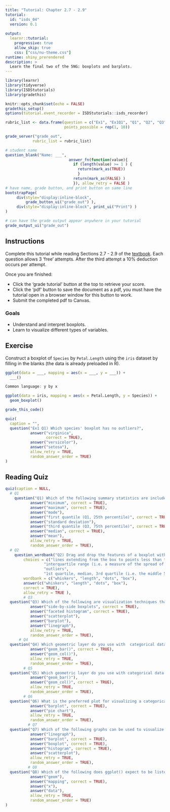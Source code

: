 ```yaml
---
title: "Tutorial: Chapter 2.7 - 2.9"
tutorial:
  id: "isds_04"
  version: 0.1
  
output:
  learnr::tutorial:
    progressive: true
    allow_skip: true
    css: ["css/nu-theme.css"]
runtime: shiny_prerendered
description: >
  Learn the final two of the 5NG: boxplots and barplots.
---
```


```r
library(learnr)
library(tidyverse)
library(ISDStutorials)
library(gradethis)

knitr::opts_chunk$set(echo = FALSE)
gradethis_setup()
options(tutorial.event_recorder = ISDStutorials::isds_recorder)
```


```r
rubric_list <- data.frame(question = c("Ex1", "Ex1Q1", "Q1", "Q2", "Q3", "Q4", "Q5", "Q6", "Q7", "Q8"),
                          points_possible = rep(1, 10))

grade_server("grade_out", 
            rubric_list = rubric_list)
```


```r
# student name
question_blank("Name: ___",
                            answer_fn(function(value){
                              if (length(value) >= 1 ) {
                                return(mark_as(TRUE))
                                }
                              return(mark_as(FALSE) )
                              }), allow_retry = FALSE )
# have name, grade button, and print button on same line
bootstrapPage(
     div(style="display:inline-block",
         grade_button_ui("grade_out") ),
     div(style="display:inline-block", print_ui("Print") )
)

# can have the grade output appear anywhere in your tutorial
grade_output_ui("grade_out")
```

## Instructions

Complete this tutorial while reading Sections 2.7 - 2.9 of the [textbook](https://nustat.github.io/intro-stat-ds/2-viz.html#boxplots). Each question allows 3 'free' attempts. After the third attempt a 10% deduction occurs per attempt.

Once you are finished:

-   Click the 'grade tutorial' button at the top to retrieve your score.
-   Click the 'pdf' button to save the document as a pdf, you must have the tutorial open in a browser window for this button to work.
-   Submit the completed pdf to Canvas.


### Goals

-   Understand and interpret boxplots.
-   Learn to visualize different types of variables.

## Exercise

Construct a boxplot of `Species` by `Petal.Length` using the `iris` dataset by filling in the blanks (the data is already preloaded in R).

```r
ggplot(data = ___, mapping = aes(x = ___, y = ___)) +
  ___()
```

```r
Common language: y by x
```


```r
ggplot(data = iris, mapping = aes(x = Petal.Length, y = Species)) +
  geom_boxplot()
```

```r
grade_this_code()
```

```r
quiz(
  caption = "",
  question("Ex1 Q1) Which species' boxplot has no outliers?",
           answer("virginica",
                  correct = TRUE),
           answer("versicolor"),
           answer("setosa"),
           allow_retry = TRUE,
           random_answer_order = TRUE)
)
```


## Reading Quiz

```r
quiz(caption = NULL,
  # Q1
    question("Q1) Which of the following summary statistics are included in the five-number summary and are used to construct a boxplot when there are no “outliers” in the data?",
           answer("minimum", correct = TRUE),
           answer("maximum", correct = TRUE),
           answer("mode"),
           answer("first quantile (Q1, 25th percentile)", correct = TRUE),
           answer("standard deviation"),
           answer("third quantile (Q3, 75th percentile)", correct = TRUE),
           answer("median", correct = TRUE),
           answer("mean"),
           allow_retry = TRUE,
           random_answer_order = TRUE), 
  # Q2
    question_wordbank("Q2) Drag and drop the features of a boxplot with the information they display about the data.",
        choices = c("lines extending from the box to points less than the 25th percentile or greater than the 75th percentile",
                 "interquartile range (i.e. a measure of the spread of the data)",
                 "outliers",
                 "1st quartile, median, 3rd quartile (i.e. the middle 50% of the data)"),
        wordbank = c("whiskers", "length", "dots", "box"),
        answer(c("whiskers", "length", "dots", "box"), 
        correct = TRUE), 
        allow_retry = TRUE ),
        # Q3
  question("Q3) Which of the following are visualization techniques that allow comparison of distributions of a numerical variable split or grouped by another variable? Select all that apply.",
           answer("side-by-side boxplots", correct = TRUE),
           answer("faceted histogram", correct = TRUE),
           answer("scatterplot"),
           answer("barplot"),
           answer("linegraph"),
           allow_retry = TRUE,
           random_answer_order = TRUE), 
      # Q4
  question("Q4) Which geometric layer do you use with  categorical data that is NOT pre-counted?",
           answer("geom_bar()", correct = TRUE),
           answer("geom_col()"),
           allow_retry = TRUE,
           random_answer_order = TRUE), 
        # Q5
  question("Q5) Which geometric layer do you use with categorical data that is pre-counted?",
           answer("geom_bar()"),
           answer("geom_col()", correct = TRUE),
           allow_retry = TRUE,
           random_answer_order = TRUE), 
        # Q6
  question("Q6) What is the preferred plot for visualizing a categorical variable?",
           answer("barplot", correct = TRUE),
           answer("pie chart"),
           allow_retry = TRUE,
           random_answer_order = TRUE), 
          # Q7
  question("Q7) Which of the following graphs can be used to visualize a single variable? Select all that apply.",
           answer("linegraph"),
           answer("barplot", correct = TRUE),
           answer("boxplot", correct = TRUE),
           answer("histogram", correct = TRUE),
           answer("scatterplot"),
           allow_retry = TRUE,
           random_answer_order = TRUE), 
          # Q8
  question("Q8) Which of the following does ggplot() expect to be listed as the second argument by default?",
           answer("geom"),
           answer("mapping", correct = TRUE),
           answer("x"),
           answer("data"),
           allow_retry = TRUE,
           random_answer_order = TRUE)
)
```
